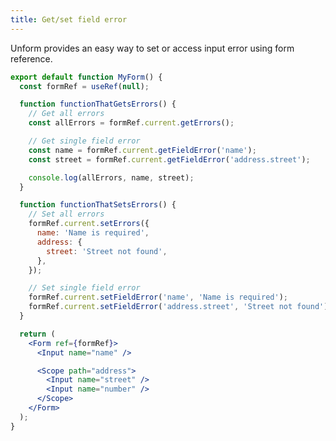 ```yaml
---
title: Get/set field error
---
```


Unform provides an easy way to set or access input error using form reference.

```jsx lineNumbers=true
export default function MyForm() {
  const formRef = useRef(null);

  function functionThatGetsErrors() {
    // Get all errors
    const allErrors = formRef.current.getErrors();

    // Get single field error
    const name = formRef.current.getFieldError('name');
    const street = formRef.current.getFieldError('address.street');

    console.log(allErrors, name, street);
  }

  function functionThatSetsErrors() {
    // Set all errors
    formRef.current.setErrors({
      name: 'Name is required',
      address: {
        street: 'Street not found',
      },
    });

    // Set single field error
    formRef.current.setFieldError('name', 'Name is required');
    formRef.current.setFieldError('address.street', 'Street not found');
  }

  return (
    <Form ref={formRef}>
      <Input name="name" />

      <Scope path="address">
        <Input name="street" />
        <Input name="number" />
      </Scope>
    </Form>
  );
}
```
